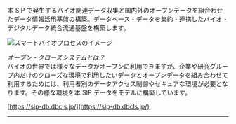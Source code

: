 
本 SIP で発生するバイオ関連データ収集と国内外のオープンデータを組合わせたデータ情報活用基盤の構築。データベース・データを集約・連携したバイオ・デジタルデータ統合流通基盤を構築します。

<Image
  src="/group4ADB_01.png"
  alt="スマートバイオプロセスのイメージ"
  width={900}
  height={583}
  priority
/>

_オープン・クローズシステムとは？_<br />
バイオの世界では様々なデータがオープンに利用できますが、企業や研究グループ内だけのクローズな環境で利用したいデータとオープンデータを組み合わせて利用するためには、利用者別のデータアクセス制御やセキュアな環境が必要となります。その様な環境を本 SIP データをモデルに構築しています。

[https://sip-db.dbcls.jp/](https://sip-db.dbcls.jp/)

---
